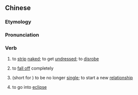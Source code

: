 {{also|脱光}}
==Chinese==
{{zh-forms|s=脱光}}

===Etymology===
{{zh-compound|脫|光|to come off, to take off|light; solely, only; bare, naked}}

===Pronunciation===
{{zh-pron
|m=tuōguāng
|c=tyut3 gwong1
|cat=v
}}

===Verb===
{{zh-verb}}

# to [[strip]] [[naked]]; to get [[undressed]]; to [[disrobe]]
# {{lb|zh|of hair, etc.}} to [[fall off]] completely
# {{lb|zh|neologism}} (short for {{zh-l|[[脫離]][[光棍]]}}) to be no longer [[single]]; to start a new [[relationship]]
# {{lb|zh|archaic}} to go into [[eclipse]]